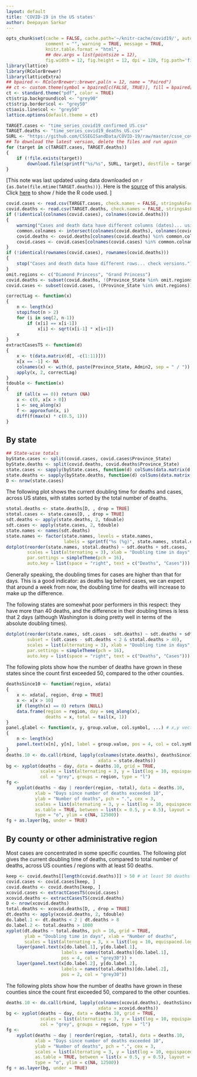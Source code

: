 ```yaml
---
layout: default
title: 'COVID-19 in the US states'
author: Deepayan Sarkar
---
```




```r
opts_chunk$set(cache = FALSE, cache.path='~/knitr-cache/covid19/', autodep = TRUE,
               comment = "", warning = TRUE, message = TRUE,
               knitr.table.format = "html",
			   ## dev.args = list(pointsize = 12),
               fig.width = 12, fig.height = 12, dpi = 120, fig.path='figures/us-')
library(lattice)
library(RColorBrewer)
library(latticeExtra)
## bpaired <- RColorBrewer::brewer.pal(n = 12, name = "Paired")
## ct <- custom.theme(symbol = bpaired[c(FALSE, TRUE)], fill = bpaired[c(TRUE, FALSE)])
ct <- standard.theme("pdf", color = TRUE)
ct$strip.background$col <- "grey90"
ct$strip.border$col <- "grey50"
ct$axis.line$col <- "grey50"
lattice.options(default.theme = ct)
```

```r
TARGET.cases <- "time_series_covid19_confirmed_US.csv"
TARGET.deaths <- "time_series_covid19_deaths_US.csv"
SURL <- "https://github.com/CSSEGISandData/COVID-19/raw/master/csse_covid_19_data/csse_covid_19_time_series"
## To download the latest version, delete the files and run again
for (target in c(TARGET.cases, TARGET.deaths))
{
	if (!file.exists(target))
        download.file(sprintf("%s/%s", SURL, target), destfile = target)
}
```


[This note was last updated using data downloaded on 
`r {as.Date(file.mtime(TARGET.deaths))}`. Here is the
[source](us-states.rmd) of this analysis. Click <a href="#"
data-toggle="collapse" data-target="div.sourceCode"
aria-expanded="true">here</a> to show / hide the R code used. ]


```r
covid.cases <- read.csv(TARGET.cases, check.names = FALSE, stringsAsFactors = FALSE)
covid.deaths <- read.csv(TARGET.deaths, check.names = FALSE, stringsAsFactors = FALSE)
if (!identical(colnames(covid.cases), colnames(covid.deaths)))
{
    warning("Cases and death data have different columns (dates)... using common ones.")
    common.colnames <- intersect(colnames(covid.deaths), colnames(covid.cases))
    covid.deaths <- covid.deaths[colnames(covid.deaths) %in% common.colnames]
    covid.cases <- covid.cases[colnames(covid.cases) %in% common.colnames]
}
if (!identical(rownames(covid.cases), rownames(covid.deaths)))
{
    stop("Cases and death data have different rows... check versions.")
}
omit.regions <- c("Diamond Princess", "Grand Princess")
covid.deaths <- subset(covid.deaths, !(Province_State %in% omit.regions))
covid.cases <- subset(covid.cases, !(Province_State %in% omit.regions))
```




```r
correctLag <- function(x)
{
    n <- length(x)
    stopifnot(n > 2)
    for (i in seq(2, n-1))
        if (x[i] == x[i-1])
            x[i] <- sqrt(x[i-1] * x[i+1])
    x
}
extractCasesTS <- function(d)
{
    x <- t(data.matrix(d[, -c(1:11)]))
    x[x == -1] <- NA
    colnames(x) <- with(d, paste(Province_State, Admin2, sep = " / "))
    apply(x, 2, correctLag)
}
tdouble <- function(x)
{
    if (all(x == 0)) return (NA)
    x <- c(0, x[x > 0])
    i <- seq_along(x)
    f <- approxfun(x, i)
    diff(f(max(x) * c(0.5, 1)))
}
```

## By state


```r
## State-wise totals
byState.cases <- split(covid.cases, covid.cases$Province_State)
byState.deaths <- split(covid.deaths, covid.deaths$Province_State)
state.cases <- sapply(byState.cases, function(d) colSums(data.matrix(d[, -c(1:11)])))
state.deaths <- sapply(byState.deaths, function(d) colSums(data.matrix(d[, -c(1:11)])))
D <- nrow(state.cases)
```


The following plot shows the current doubling time for deaths and
cases, across US states, with states sorted by the total number of
deaths.


```r
stotal.deaths <- state.deaths[D, , drop = TRUE]
stotal.cases <- state.cases[D, , drop = TRUE]
sdt.deaths <- apply(state.deaths, 2, tdouble)
sdt.cases <- apply(state.cases, 2, tdouble)
state.names <- names(sdt.deaths)
state.names <- factor(state.names, levels = state.names,
                      labels = sprintf("%s (%g)", state.names, stotal.deaths))
dotplot(reorder(state.names, stotal.deaths) ~ sdt.deaths + sdt.cases,
        scales = list(alternating = 3), xlab = "Doubling time in days",
        par.settings = simpleTheme(pch = 16),
        auto.key = list(space = "right", text = c("Deaths", "Cases")))
```


Generally speaking, the doubling times for cases are higher than that
for days. This is a good indicator: as deaths lag behind cases, we can
expect that around a week from now, the doubling time for deaths will
increase to make up the difference.


The following states are somewhat poor performers in this respect:
they have more than 40 deaths, and the difference in their doubling
times is less that 2 days (although Washington is doing pretty well in
terms of the absolute doubling times).


```r
dotplot(reorder(state.names, sdt.cases - sdt.deaths) ~ sdt.deaths + sdt.cases,
        subset = (sdt.cases - sdt.deaths < 2 & stotal.deaths > 40),
        scales = list(alternating = 3), xlab = "Doubling time in days",
        par.settings = simpleTheme(pch = 16),
        auto.key = list(space = "right", text = c("Deaths", "Cases")))
```

The following plots show how the number of deaths have grown in these
states since the count first exceeded 50, compared to the other
counties.


```r
deathsSince10 <- function(region, xdata)
{
    x <- xdata[, region, drop = TRUE]
    x <- x[x > 10]
    if (length(x) == 0) return (NULL)
    data.frame(region = region, day = seq_along(x),
               deaths = x, total = tail(x, 1))
}
panel.glabel <- function(x, y, group.value, col.symbol, ...) # x,y vectors; group.value scalar
{
    n <- length(x)
    panel.text(x[n], y[n], label = group.value, pos = 4, col = col.symbol, srt = 40)
}
deaths.10 <- do.call(rbind, lapply(colnames(state.deaths), deathsSince10,
                                   xdata = state.deaths))
bg <- xyplot(deaths ~ day, data = deaths.10, grid = TRUE,
             scales = list(alternating = 3, y = list(log = 10, equispaced.log = FALSE)),
             col = "grey", groups = region, type = "l")
fg <- 
    xyplot(deaths ~ day | reorder(region, -total), data = deaths.10,
           xlab = "Days since number of deaths exceeded 10",
           ylab = "Number of deaths", pch = ".", cex = 3, 
           scales = list(alternating = 3, y = list(log = 10, equispaced.log = FALSE)),
           as.table = TRUE, between = list(x = 0.5, y = 0.5), layout = c(4, 5),
           type = "o", ylim = c(NA, 12500))
fg + as.layer(bg, under = TRUE)
```



## By county or other administrative region

Most cases are concentrated in some specific counties. The following
plot gives the current doubling time of deaths, compared to total
number of deaths, across US counties / regions with at least 50
deaths.



```r
keep <- covid.deaths[[length(covid.deaths)]] > 50 # at least 50 deaths
covid.cases <- covid.cases[keep, ]
covid.deaths <- covid.deaths[keep, ]
xcovid.cases <- extractCasesTS(covid.cases)
xcovid.deaths <- extractCasesTS(covid.deaths)
D <- nrow(xcovid.deaths)
total.deaths <- xcovid.deaths[D, , drop = TRUE]
dt.deaths <- apply(xcovid.deaths, 2, tdouble)
do.label.1 <- dt.deaths < 2 | dt.deaths > 8
do.label.2 <- total.deaths > 1000
xyplot(dt.deaths ~ total.deaths, pch = 16, grid = TRUE,
       ylab = "Doubling time in days", xlab = "Number of deaths",
       scales = list(alternating = 3, x = list(log = 10, equispaced.log = FALSE))) +
    layer(panel.text(x[do.label.1], y[do.label.1],
                     labels = names(total.deaths)[do.label.1],
                     pos = 4, col = "grey30")) + 
    layer(panel.text(x[do.label.2], y[do.label.2],
                     labels = names(total.deaths)[do.label.2],
                     pos = 2, col = "grey30"))
```


The following plots show how the number of deaths have grown in these
counties since the count first exceeded 50, compared to the other
counties.


```r
deaths.10 <- do.call(rbind, lapply(colnames(xcovid.deaths), deathsSince10,
                                   xdata = xcovid.deaths))
bg <- xyplot(deaths ~ day, data = deaths.10, grid = TRUE,
             scales = list(alternating = 3, y = list(log = 10, equispaced.log = FALSE)),
             col = "grey", groups = region, type = "l")
fg <- 
    xyplot(deaths ~ day | reorder(region, -total), data = deaths.10,
           xlab = "Days since number of deaths exceeded 10",
           ylab = "Number of deaths", pch = ".", cex = 3, 
           scales = list(alternating = 3, y = list(log = 10, equispaced.log = FALSE)),
           as.table = TRUE, between = list(x = 0.5, y = 0.5), layout = c(4, 5),
           type = "o", ylim = c(NA, 12500))
fg + as.layer(bg, under = TRUE)
```

